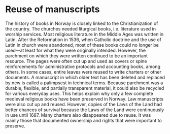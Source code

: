 # Reuse of manuscripts

The history of books in Norway is closely linked to the Christianization of the country. The churches needed liturgical books, i.e. literature used in worship services. Most religious literature in the Middle Ages was written in Latin. After the Reformation in 1536, when Catholic doctrine and the use of Latin in church were abandoned, most of these books could no longer be used—at least for what they were originally intended. However, the parchment on which they were written continued to be an important resource. The pages were often cut up and used as covers or spine reinforcements for administrative protocols and accounting books, among others. In some cases, entire leaves were reused to write charters or other documents. A manuscript in which older text has been deleted and replaced by new is called a palimpsest in technical terms. Because parchment was a durable, flexible, and partially transparent material, it could also be recycled for various everyday uses. This helps explain why only a few complete medieval religious books have been preserved in Norway. Law manuscripts were also cut up and reused. However, copies of the Laws of the Land had better chances of survival because the Laws of the Land were continuously in use until 1687. Many charters also disappeared due to reuse. It was mainly those that documented ownership and rights that were important to preserve.
